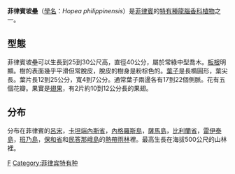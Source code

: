 {{Speciesbox 
| taxon = Hopea philippinensis
|status = EN
|status_system = IUCN3.1
|status_ref = <ref name="iucn status 18 November 2021">{{cite iucn |author=Energy Development Corporation |collaboration=EDC |date=2020 |title=''Hopea philippinensis'' |volume=2020 |page=e.T33092A114505083 |doi=10.2305/IUCN.UK.2020-1.RLTS.T33092A114505083.en |access-date=18 November 2021}}</ref>
|genus = Hopea
| binomial_authority = Dyer.
}}
'''菲律賓坡壘'''（[[學名|學名]]：''Hopea philippinensis''）是[[菲律賓|菲律賓]]的[[特有種|特有種]][[龍腦香科|龍腦香科]][[植物|植物]]之一。

== 型態 ==
菲律賓坡壘可以生長到25到30公尺高，直徑40公分，屬於常綠中型喬木。[[板根|板根]]明顯。樹的表面幾乎平滑但常脫皮，脫皮的樹身是粉棕色的。[[葉子|葉子]]是長橢圓形，葉尖長。葉片長12到25公分，寬4到7公分。通常葉子兩邊各有17到22個側脈。花有五個花瓣。果實是[[翅果|翅果]]，有2片約10到12公分長的果翅。

== 分布 ==
分布在菲律賓的[[呂宋|呂宋]]，[[卡坦端內斯省|卡坦端內斯省]]，[[內格羅斯島|內格羅斯島]]，[[薩馬島|薩馬島]]，[[比利蘭省|比利蘭省]]，[[雷伊泰島|雷伊泰島]]，[[班乃島|班乃島]]，[[保和省|保和省]]和[[民答那峨島|民答那峨島]]的[[熱帶雨林|熱帶雨林]]裡。最高生長在海拔500公尺的山林裡。

{{DEFAULTSORT:Hopea philippinensis}}
{{taxonbar}}

[[Category:_坡垒属|F]]
[[Category:菲律宾特有种|Category:菲律宾特有种]]